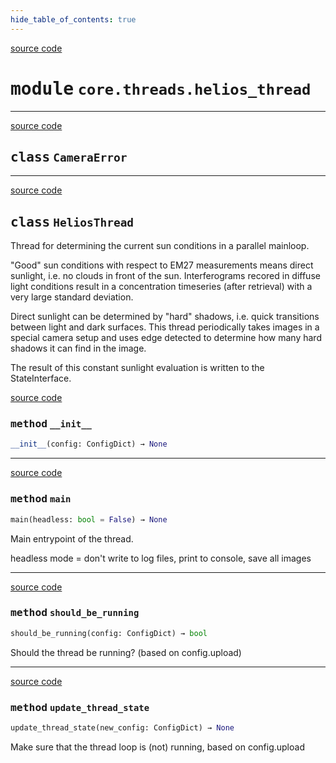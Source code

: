```yaml
---
hide_table_of_contents: true
---
```


<!-- markdownlint-disable -->

<a href="https://github.com/tum-esm/pyra/tree/main/packages/core/threads/helios_thread.py#L0" className="SourceCodeLinkBadge">source code</a>

# <kbd>module</kbd> `core.threads.helios_thread`






---

<a href="https://github.com/tum-esm/pyra/tree/main/packages/core/threads/helios_thread.py#L19" className="SourceCodeLinkBadge">source code</a>

## <kbd>class</kbd> `CameraError`








---

<a href="https://github.com/tum-esm/pyra/tree/main/packages/core/threads/helios_thread.py#L200" className="SourceCodeLinkBadge">source code</a>

## <kbd>class</kbd> `HeliosThread`
Thread for determining the current sun conditions in a parallel mainloop. 

"Good" sun conditions with respect to EM27 measurements means direct sunlight, i.e. no clouds in front of the sun. Interferograms recored in diffuse light conditions result in a concentration timeseries (after retrieval) with a very large standard deviation. 

Direct sunlight can be determined by "hard" shadows, i.e. quick transitions between light and dark surfaces. This thread periodically takes images in a special camera setup and uses edge detected to determine how many hard shadows it can find in the image. 

The result of this constant sunlight evaluation is written to the StateInterface. 

<a href="https://github.com/tum-esm/pyra/tree/main/packages/core/threads/helios_thread.py#L220" className="SourceCodeLinkBadge">source code</a>

### <kbd>method</kbd> `__init__`

```python
__init__(config: ConfigDict) → None
```








---

<a href="https://github.com/tum-esm/pyra/tree/main/packages/core/threads/helios_thread.py#L258" className="SourceCodeLinkBadge">source code</a>

### <kbd>method</kbd> `main`

```python
main(headless: bool = False) → None
```

Main entrypoint of the thread. 

headless mode = don't write to log files, print to console, save all images 

---

<a href="https://github.com/tum-esm/pyra/tree/main/packages/core/threads/helios_thread.py#L249" className="SourceCodeLinkBadge">source code</a>

### <kbd>method</kbd> `should_be_running`

```python
should_be_running(config: ConfigDict) → bool
```

Should the thread be running? (based on config.upload) 

---

<a href="https://github.com/tum-esm/pyra/tree/main/packages/core/threads/helios_thread.py#L226" className="SourceCodeLinkBadge">source code</a>

### <kbd>method</kbd> `update_thread_state`

```python
update_thread_state(new_config: ConfigDict) → None
```

Make sure that the thread loop is (not) running, based on config.upload 


